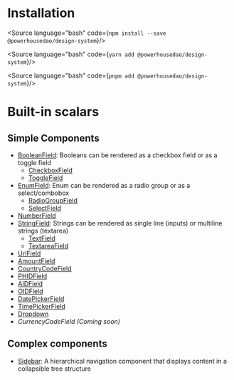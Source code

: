 
<Meta title="Document Engineering/Getting started" />

# Installation

<Source language="bash" code={`
npm install --save @powerhousedao/design-system
`}/>

<Source language="bash" code={`
yarn add @powerhousedao/design-system
`}/>

<Source language="bash" code={`
pnpm add @powerhousedao/design-system
`}/>

# Built-in scalars

## Simple Components

- [BooleanField](?path=/docs/document-engineering-scalars-boolean-field--readme): Booleans can be rendered as a checkbox field or as a toggle field
  - [CheckboxField](?path=/docs/document-engineering-fragments-checkbox-field--readme)
  - [ToggleField](?path=/docs/document-engineering-fragments-toggle-field--readme)
- [EnumField](?path=/docs/document-engineering-scalars-enum-field--readme): Enum can be rendered as a radio group or as a select/combobox
  - [RadioGroupField](?path=/docs/document-engineering-fragments-radiogroupfield--readme)
  - [SelectField](?path=/docs/document-engineering-fragments-selectfield--readme)
- [NumberField](?path=/docs/document-engineering-scalars-number-field--readme)
- [StringField](?path=/docs/document-engineering-scalars-string-field--readme): Strings can be rendered as single line (inputs) or multiline strings (textarea)
  - [TextField](?path=/docs/document-engineering-fragments-textfield--readme)
  - [TextareaField](?path=/docs/document-engineering-fragments-textareafield--readme)
- [UrlField](?path=/docs/document-engineering-scalars-url-field--readme)
- [AmountField](?path=/docs/document-engineering-scalars-amount-field--readme)
- [CountryCodeField](?path=/docs/document-engineering-scalars-country-code-field--readme)
- [PHIDField](?path=/docs/document-engineering-scalars-phid-field--readme)
- [AIDField](?path=/docs/document-engineering-scalars-aid-field--readme)
- [OIDField](?path=/docs/document-engineering-scalars-oid-field--readme)
- [DatePickerField](?path=/docs/document-engineering-scalars-date-picker-field--readme)
- [TimePickerField](?path=/docs/document-engineering-fragments-timepickerfield--readme)
- [Dropdown](?path=/docs/document-engineering-scalars-dropdown--readme)
- *CurrencyCodeField (Coming soon)*

## Complex components

- [Sidebar](?path=/docs/document-engineering-navigation-sidebar--readme): A hierarchical navigation component that displays content in a collapsible tree structure
